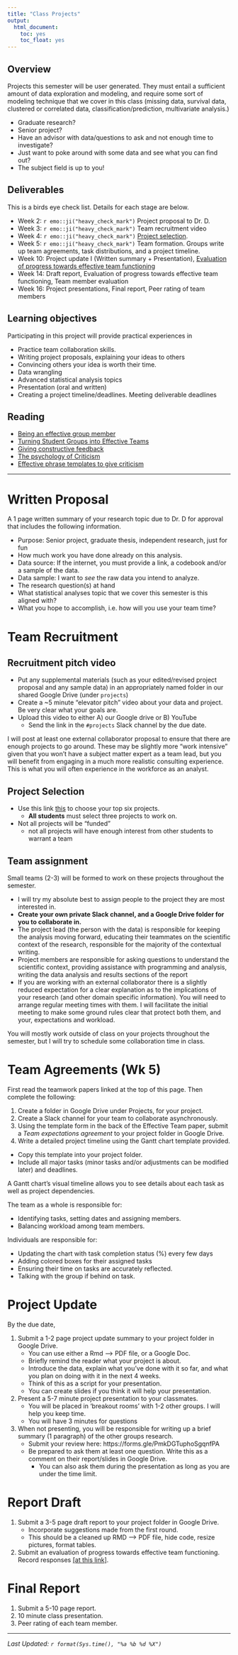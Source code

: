 ```yaml
---
title: "Class Projects"
output: 
  html_document: 
    toc: yes
    toc_float: yes
---
```


## Overview

Projects this semester will be user generated. They must entail a sufficient amount of data exploration and modeling, and require some sort of modeling technique that we cover in this class (missing data, survival data, clustered or correlated data, classification/prediction, multivariate analysis.)

* Graduate research? 
* Senior project? 
* Have an advisor with data/questions to ask and not enough time to investigate?
* Just want to poke around with some data and see what you can find out? 
* The subject field is up to you! 


## Deliverables

This is a birds eye check list. Details for each stage are below. 

* Week 2: `r emo::ji("heavy_check_mark")` Project proposal to Dr. D.
* Week 3: `r emo::ji("heavy_check_mark")` Team recruitment video
* Week 4: `r emo::ji("heavy_check_mark")` [Project selection](https://forms.gle/27dgotMRy61DSgtr6).
* Week 5: `r emo::ji("heavy_check_mark")` Team formation. Groups write up team agreements, task distributions, and a project timeline. 
* Week 10: Project update I (Written summary + Presentation), [Evaluation of progress towards effective team functioning](https://norcalbiostat.github.io/MATH456/notes/Effective-Teams.pdf)
* Week 14: Draft report, Evaluation of progress towards effective team functioning, Team member evaluation
* Week 16: Project presentations, Final report, Peer rating of team members

## Learning objectives

Participating in this project will provide practical experiences in

* Practice team collaboration skills.
* Writing project proposals, explaining your ideas to others
* Convincing others your idea is worth their time. 
* Data wrangling
* Advanced statistical analysis topics
* Presentation (oral and written)
* Creating a project timeline/deadlines. Meeting deliverable deadlines

## Reading

* [Being an effective group member](notes/Being-an-Effective-Group-Member.pdf)
* [Turning Student Groups into Effective Teams](notes/Effective-Teams.pdf)
* [Giving constructive feedback](notes/giving-feedback/pdf)
* [The psychology of Criticism](notes/psychology-of-criticism.pdf)
* [Effective phrase templates to give criticism](notes/eff-phrase-template-criticism.pdf)

----

# Written Proposal

A 1 page written summary of your research topic due to Dr. D for approval that includes the following information. 

* Purpose: Senior project, graduate thesis, independent research, just for fun
* How much work you have done already on this analysis. 
* Data source: If the internet, you must provide a link, a codebook and/or a sample of the data. 
* Data sample: I want to *see* the raw data you intend to analyze. 
* The research question(s) at hand
* What statistical analyses topic that we cover this semester is this aligned with? 
* What you hope to accomplish, i.e. how will you use your team time? 


# Team Recruitment

## Recruitment pitch video

* Put any supplemental materials (such as your edited/revised project proposal and any sample data) in an appropriately named folder in our shared Google Drive (under `projects`)
* Create a ~5 minute "elevator pitch" video about your data and project. Be very clear what your goals are. 
* Upload this video to either A) our Google drive or B) YouTube
    - Send the link in the `#projects` Slack channel by the due date. 
  
I will post at least one external collaborator proposal to ensure that there are enough projects to go around. These may be slightly more "work intensive" given that you won't have a subject matter expert as a team lead, but you will benefit from engaging in a much more realistic consulting experience. This is what you will often experience in the workforce as an analyst.

## Project Selection

* Use this link [this](https://forms.gle/27dgotMRy61DSgtr6) to choose your top six projects. 
    - **All students** must select three projects to work on. 
* Not all projects will be "funded" 
    - not all projects will have enough interest from other students to warrant a team


## Team assignment

Small teams (2-3) will be formed to work on these projects throughout the semester. 

* I will try my absolute best to assign people to the project they are most interested in. 
* **Create your own private Slack channel, and a Google Drive folder for you to collaborate in.**
* The project lead (the person with the data) is responsible for keeping the analysis moving forward, educating their teammates on the scientific context of the research, responsible for the majority of the contextual writing. 
* Project members are responsible for asking questions to understand the scientific context, providing assistance with programming and analysis, writing the data analysis and results sections of the report 
* If you are working with an external collaborator there is a slightly reduced expectation for a clear explanation as to the implications of your research (and other domain specific information). You will need to arrange regular meeting times with them. I will facilitate the initial meeting to make some ground rules clear that protect both them, and your, expectations and workload. 

You will mostly work outside of class on your projects throughout the semester, but I will try to schedule some collaboration time in class. 


# Team Agreements (Wk 5)

First read the teamwork papers linked at the top of this page. Then complete the following: 

1. Create a folder in Google Drive under Projects, for your project. 
2. Create a Slack channel for your team to collaborate asynchronously. 
3. Using the template form in the back of the Effective Team paper, submit a _Team expectations agreement_ to your project folder in Google Drive. 
4. Write a detailed project timeline using the Gantt chart template provided. 
  - Copy this template into your project folder. 
  - Include all major tasks (minor tasks and/or adjustments can be modified later) and deadlines. 


A Gantt chart's visual timeline allows you to see details about each task as well as project dependencies.

The team as a whole is responsible for: 

* Identifying tasks, setting dates and assigning members. 
* Balancing workload among team members.

Individuals are responsible for: 

* Updating the chart with task completion status (%) every few days
* Adding colored boxes for their assigned tasks
* Ensuring their time on tasks are accurately reflected. 
* Talking with the group if behind on task.


# Project Update

By the due date, 

1) Submit a 1-2 page project update summary to your project folder in Google Drive. 
    - You can use either a Rmd --> PDF file, or a Google Doc. 
    - Briefly remind the reader what your project is about. 
    - Introduce the data, explain what you've done with it so far, and what you plan on doing with it in the next 4 weeks. 
    - Think of this as a script for your presentation. 
    - You can create slides if you think it will help your presentation. 
  
2) Present a 5-7 minute project presentation to your classmates.
    - You will be placed in 'breakout rooms' with 1-2 other groups. I will help you keep time. 
    - You will have 3 minutes for questions
    
3) When not presenting, you will be responsible for writing up a brief summary (1 paragraph) of the other groups research. 
    - Submit your review here: https://forms.gle/PmkDGTuphoSgqnfPA 
    - Be prepared to ask them at least one question. Write this as a comment on their report/slides in Google Drive. 
        - You can also ask them during the presentation as long as you are under the time limit. 


# Report Draft

1) Submit a 3-5 page draft report to your project folder in Google Drive. 
    - Incorporate suggestions made from the first round. 
    - This should be a cleaned up RMD --> PDF file, hide code, resize pictures, format tables. 
2) Submit an evaluation of progress towards effective team functioning. Record responses [[at this link]](https://forms.gle/oigEGx2DhmnLzxd49).


# Final Report

1) Submit a 5-10 page report. 
2) 10 minute class presentation.
3) Peer rating of each team member.




----
_Last Updated: `r format(Sys.time(), "%a %b %d %X")`_

